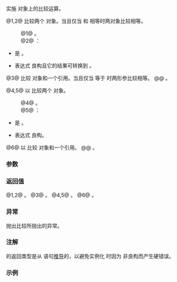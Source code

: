 {{title|1=operator==, &lt;=&gt;{{small|(std::reference_wrapper)}}}}
{{cpp/utility/functional/reference_wrapper/navbar}}

{{dcl begin}}
{{dcl|num=1|since=c++26|1=
friend constexpr bool
    operator==( reference_wrapper lhs, reference_wrapper rhs );
}}
{{dcl|num=2|since=c++26|1=
friend constexpr bool
    operator==( reference_wrapper lhs, reference_wrapper&lt;const T&gt; rhs );
}}
{{dcl|num=3|since=c++26|1=
friend constexpr bool
    operator==( reference_wrapper lhs, const T&amp; ref );
}}
{{dcl|num=4|since=c++26|1=
friend constexpr auto
    operator&lt;=&gt;( reference_wrapper lhs, reference_wrapper rhs );
}}
{{dcl|num=5|since=c++26|1=
friend constexpr auto
    operator&lt;=&gt;( reference_wrapper lhs, reference_wrapper&lt;const T&gt; rhs );
}}
{{dcl|num=6|since=c++26|1=
friend constexpr auto
    operator&lt;=&gt;( reference_wrapper lhs, const T&amp; ref );
}}
{{dcl end}}

实施 {{tt|reference_wrapper}} 对象上的比较运算。

@1,2@ 比较两个 {{tt|reference_wrapper}} 对象。当且仅当 {{c|lhs.get()}} 和 {{c|rhs.get()}} 相等时两对象比较相等。
:@1@ {{cpp/enable if|表达式 {{c|1=lhs.get() == rhs.get()}} 良构且它的结果可转换到 {{c/core|bool}} }}。
:@2@ {{cpp/enable if|满足以下所有条件}}：
* {{c|std::is_const_v&lt;T&gt;}} 是 {{c|false}}。
* 表达式 {{c|1=lhs.get() == rhs.get()}} 良构且它的结果可转换到 {{c/core|bool}}。

@3@ 比较 {{tt|reference_wrapper}} 对象和一个引用。当且仅当 {{c|lhs.get()}} 等于 {{c|ref}} 时两形参比较相等。
@@ {{cpp/enable if|表达式 {{c|1=lhs.get() == ref}} 良构且它的结果可转换到 {{c/core|bool}} }}。

@4,5@ 以 {{lti|cpp/standard library/synth-three-way}} 比较两个 {{tt|reference_wrapper}} 对象。
:@4@ {{cpp/enable if|表达式 {{box|{{lti|cpp/standard library/synth-three-way}}{{c/core|(lhs.get(), rhs.get())}}}} 良构}}。
:@5@ {{cpp/enable if|满足以下所有条件}}：
* {{c|std::is_const_v&lt;T&gt;}} 是 {{c|false}}。
* 表达式 {{box|{{lti|cpp/standard library/synth-three-way}}{{c/core|(lhs.get(), rhs.get())}}}} 良构。

@6@ 以 {{lti|cpp/standard library/synth-three-way}} 比较 {{tt|reference_wrapper}} 对象和一个引用。
@@ {{cpp/enable if|表达式 {{box|{{lti|cpp/standard library/synth-three-way}}{{c/core|(lhs.get(), ref)}}}} 良构}}。

{{cpp/note synthesized compare}}

===参数===
{{par begin}}
{{par|lhs, rhs|要比较的 {{tt|reference_wrapper}} 对象}}
{{par|ref|要与 {{tt|reference_wrapper}} 对象比较的引用}}
{{par end}}

===返回值===
@1,2@ {{c|1=lhs.get() == rhs.get()}}。
@3@ {{c|1=lhs.get() == ref}}。
@4,5@ {{box|{{lti|cpp/standard library/synth-three-way}}{{c/core|1=(lhs.get(), rhs.get())}}}}。
@6@ {{box|{{lti|cpp/standard library/synth-three-way}}{{c/core|1=(lhs.get(), ref)}}}}。

===异常===
抛出比较所抛出的异常。

===注解===
{{c/core|1=operator&lt;=&gt;}} 的返回类型是从 {{tt|return}} 语句[[cpp/language/template argument deduction#返回 auto 的函数|推导]]的，以避免实例化 {{c|std::reference_wrapper&lt;T&gt;}} 时因为 {{box|{{lti|cpp/standard library/synth-three-way|synth-three-way-result}}&lt;T&gt;}} 非良构而产生硬错误。

{{feature test macro|__cpp_lib_reference_wrapper|{{tt|std::reference_wrapper}} 的比较|value=202403L|std=C++26}}

===示例===
{{example
|code=
|output=
}}

{{langlinks|de|en|es|fr|it|ja|pt|ru}}